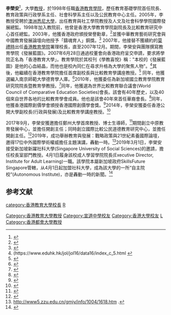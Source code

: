 '''李榮安'''<ref>{{cite web |url=http://home.ied.edu.hk/~wolee/ |title=存档副本 |accessdate=2008-01-04 |deadurl=yes |archiveurl=https://web.archive.org/web/20080102154336/http://home.ied.edu.hk/~wolee/ |archivedate=2008-01-02 }}</ref>{{MH}}，大學[[教授|教授]]，於1998年任職[[香港教育學院|香港教育學院]]，歷任教育基礎學院首任院長、教育政策與行政學系主任、社會科學系主任以及公民教育中心主任。2005年，李教授受聘於[[澳洲悉尼大學|澳洲悉尼大學]]，出任教育與社工學院教授及人文及社會科學學院國際發展總監。1998年加入教院前，他曾是香港大學教育學院副院長及比較教育研究中心首任總監。2003年，他獲香港政府頒授榮譽勳章，<ref>{{Cite web |url=http://www.info.gov.hk/gia/general/200310/11/1011237.htm |title=存档副本 |access-date=2008-04-05 |archive-date=2007-09-30 |archive-url=https://web.archive.org/web/20070930045611/http://www.info.gov.hk/gia/general/200310/11/1011237.htm |dead-url=no }}</ref>並獲中華教育藝術研究會與中國教育發展論壇向他授予「鑄魂育人」銅獎。<ref>{{Cite web |url=http://paper.wenweipo.com/2007/02/09/HK0702090073.htm |title=存档副本 |access-date=2008-08-03 |archive-date=2010-06-12 |archive-url=https://web.archive.org/web/20100612075619/http://paper.wenweipo.com/2007/02/09/HK0702090073.htm |dead-url=no }}</ref>
2007年，他接替不獲續約的[[莫禮時|莫禮時]]出任[[香港教育學院|香港教育學院]]署理校長，直至2007年12月。期間，李榮安與團隊撰寫教育學院《發展藍圖》。2007年6月28日通過校董會向香港政府呈交申請，要求將學院正名為「香港教育大學」。教育學院於其校刊《學教喜悅》稱："本校的《發展藍圖》是他的心血結晶，而他也是校內同仁在尋求升格為大學的聚焦人物"。<ref>(https://www.eduhk.hk/jol/jol16/data16/index_c_5.html {{Wayback|url=https://www.eduhk.hk/jol/jol16/data16/index_c_5.html |date=20210719142507 }}</ref>其後，他繼續在香港教育學院擔任首席副校長與比較教育學講座教授。<ref>{{cite web |url=http://www.ied.edu.hk/about_hkied/html/management_c.html |title=存档副本 |accessdate=2008-01-04 |deadurl=yes |archiveurl=https://web.archive.org/web/20080108050141/http://www.ied.edu.hk/about_hkied/html/management_c.html |archivedate=2008-01-08 }}</ref> 同年，他獲選編入南京師範大學德育學人庫。<ref>{{cite web |url=http://202.119.108.48/dyxr/Default.aspx?id='22' |title=存档副本 |accessdate=2008-08-03 |deadurl=yes |archiveurl=https://web.archive.org/web/20160304210003/http://202.119.108.48/dyxr/Default.aspx?id=%2722%27 |archivedate=2016-03-04 }}</ref>2010年，他獲委任為新加坡國立教育學院教育研究院院長暨教育學教授。<ref>{{Cite web |url=http://www.sginsight.com/xjp/index.php?id=3908 |title=存档副本 |access-date=2016-11-17 |archive-date=2017-10-28 |archive-url=https://web.archive.org/web/20171028144731/http://www.sginsight.com/xjp/index.php?id=3908 |dead-url=no }}</ref>同年，他獲選為世界比較教育聯合議會(World Council of Comparative Education Societies)會長。該會有40年歷史，以及40個來自世界各地的比較教育學會成員。他也是該會40年來首任華裔會長。<ref>{{Cite web |url=http://teachersdreamfund.hk/%E5%9F%BA%E9%87%91-%E6%9E%B6%E6%A7%8B/%E8%A9%95%E5%AF%A9%E5%A7%94%E5%93%A1/64-%E6%9D%8E%E6%A6%AE%E5%AE%89%E6%95%99%E6%8E%88.html |title=存档副本 |access-date=2021-12-28 |archive-date=2019-02-04 |archive-url=https://web.archive.org/web/20190204113424/https://teachersdreamfund.hk/%E5%9F%BA%E9%87%91-%E6%9E%B6%E6%A7%8B/%E8%A9%95%E5%AF%A9%E5%A7%94%E5%93%A1/64-%E6%9D%8E%E6%A6%AE%E5%AE%89%E6%95%99%E6%8E%88.html |dead-url=no }}</ref>同年，他獲香港國際創價學會頒授香港國際創價學會獎。<ref>{{Cite web |url=http://www.hksgi.org/cht/culture/seminar/ |title=存档副本 |access-date=2017-07-21 |archive-date=2020-08-10 |archive-url=https://web.archive.org/web/20200810023333/http://www.hksgi.org/cht/culture/seminar/ |dead-url=no }}</ref>2014年，李榮安獲委任香港公開大學副校長(行政與發展)及比較教育學講座教授。<ref>{{Cite web |url=http://news.takungpao.com.hk/paper/q/2014/0909/2718469.html |title=存档副本 |access-date=2017-07-20 |archive-date=2017-10-28 |archive-url=https://web.archive.org/web/20171028094334/http://news.takungpao.com.hk/paper/q/2014/0909/2718469.html |dead-url=no }}</ref>

2017年9月，李榮安獲邀擔任鄭州大學首席教授、博士生導師，<ref>{{Cite web |url=http://www5.zzu.edu.cn/jyx/info/1014/2245.htm |title=存档副本 |access-date=2020-03-01 |archive-date=2020-03-01 |archive-url=https://web.archive.org/web/20200301100055/http://www5.zzu.edu.cn/jyx/info/1014/2245.htm |dead-url=no }}</ref>期間創立中原教育發展中心，並擔任開創主任；同時創立國際比較公民道德教育研究中心，並擔任開創主任。<ref>{{Cite web |url=http://www5.zzu.edu.cn/jyx/info/1033/2274.htm |title=存档副本 |access-date=2020-03-01 |archive-date=2020-03-01 |archive-url=https://web.archive.org/web/20200301100057/http://www5.zzu.edu.cn/jyx/info/1033/2274.htm |dead-url=no }}</ref>2019年，成功舉辦教育與發展：戰略政策與21世紀素養國際論壇，邀得17位中外國際學術權威擔任主題演講，轟動一時。<ref>http://www5.zzu.edu.cn/gmjy/info/1004/1618.htm {{Wayback|url=http://www5.zzu.edu.cn/gmjy/info/1004/1618.htm |date=20200301100057 }}.</ref>2019年3月1日，李榮安接受新加坡新躍社科大學(Singapore University of Social Sciences)的邀請，擔任校長室部門教授。4月1日履身該校成人學習學院院長(Executive Director, Institute for Adult Learning)一職。該學院本屬新加坡政府SkillsFuture Singapore管轄，从4月1日起加盟社科大學，成為該大學的一所“自主院校”(Autonomous Institute)，亦是轟動一時的新聞。<ref>{{Cite web |url=https://www.straitstimes.com/politics/suss-and-ial-team-up-to-advance-adult-education |title=存档副本 |access-date=2020-03-01 |archive-date=2019-11-15 |archive-url=https://web.archive.org/web/20191115120034/https://www.straitstimes.com/politics/suss-and-ial-team-up-to-advance-adult-education |dead-url=no }}</ref>

==参考文献==
<div class="references-small">
<references />
</div>
{{start box}}
{{S-aca}}
{{s-before|[[莫禮時|莫禮時]]}}
{{s-title|[[香港教育學院|香港教育學院]]校長{署理)|2007年}}
{{s-after|[[張炳良|張炳良]]}}
{{end box}}

[[Category:香港教育大學教授|Category:香港教育大學教授]]
[[category:香港教育大學校長|category:香港教育大學校長]]
[[category:李姓|R]]
[[Category:宣道中學校友|Category:宣道中學校友]]
[[Category:香港大學校友|Category:香港大學校友]]
[[Category:杜倫大學校友|L]]
[[Category:香港都會大學教授|Category:香港都會大學教授]]
